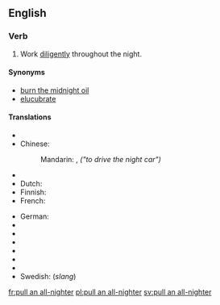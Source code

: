 ==English==

===Verb===
{{en-verb|inf=[[pull]] [[an]] [[all-nighter]]|pulls an all-nighter|pulling an all-nighter|pulled an all-nighter}}

# {{context|idiom|informal}} Work [[diligently]] throughout the night.

====Synonyms====
* [[burn the midnight oil]]
* [[elucubrate]]

====Translations====
{{trans-top|work throughout the night}}
* {{trreq|Arabic}}
* Chinese:
*: Mandarin: {{t-|cmn|開夜車|sc=Hani}}, {{t-|cmn|开夜车|tr=kāi yèchē|sc=Hani}} ''("to drive the night car")''
* {{trreq|Czech}}
* Dutch: {{t|nl|'t nachtje doordoen|m}}
* Finnish: {{t-|fi|valvoa yötä myöten}}
* French: {{t|fr|passer une nuit blanche à travailler}}
{{trans-mid}}
* German: {{qualifier|literally "to work all night"}} {{t|de|die ganze Nacht arbeiten}}
* {{trreq|Hungarian}}
* {{trreq|Italian}}
* {{trreq|Japanese}}
* {{trreq|Portuguese}}
* {{trreq|Russian}}
* {{trreq|Spanish}}
* Swedish: {{t+|sv|dygna}} (''slang'')
{{trans-bottom}}

[[fr:pull an all-nighter]]
[[pl:pull an all-nighter]]
[[sv:pull an all-nighter]]